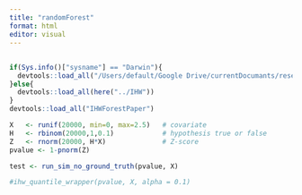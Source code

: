 ```yaml
---
title: "randomForest"
format: html
editor: visual
---
```


## 

```r
if(Sys.info()["sysname"] == "Darwin"){
  devtools::load_all("/Users/default/Google Drive/currentDocumants/research/2022_IHW-Forest/Code/IHW")
}else{
  devtools::load_all(here("../IHW"))
}
devtools::load_all("IHWForestPaper")
```

```r
X   <- runif(20000, min=0, max=2.5)   # covariate
H   <- rbinom(20000,1,0.1)            # hypothesis true or false
Z   <- rnorm(20000, H*X)              # Z-score
pvalue <- 1-pnorm(Z)   
```

```r
test <- run_sim_no_ground_truth(pvalue, X)
```

```r
#ihw_quantile_wrapper(pvalue, X, alpha = 0.1)
```
